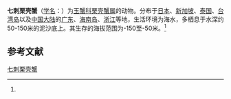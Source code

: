 {{Speciesbox
| name = 七刺栗壳蟹
| status = 
| status_system = 
| image = 
| genus = Arcania
| species = heptacantha
| authority = (de Haan, 1861)<ref name='id11482'>{{cite web| url =http://www.bioinfo.cn/db05/BjdwSpecies.php?action=view&id=11482| title =七刺栗壳蟹| work =《中国动物物种编目数据库》| publisher =中国科学院微生物研究所| author =中国科学院动物研究所| accessdate =2009-04-28| deadurl =yes| archiveurl =https://web.archive.org/web/20160305033629/http://www.bioinfo.cn/db05/BjdwSpecies.php?action=view&id=11482| archivedate =2016-03-05}}</ref>
}}

'''七刺栗壳蟹'''（[[学名|学名]]：{{lang|la|''Arcania heptacantha''}}）为[[玉蟹科|玉蟹科]][[栗壳蟹属|栗壳蟹属]]的动物。分布于[[日本|日本]]、[[新加坡|新加坡]]、[[泰国|泰国]]、[[台湾岛|台湾岛]]以及[[中国大陆|中国大陆]]的[[广东|广东]]、[[海南岛|海南岛]]、[[浙江|浙江]]等地，生活环境为海水，多栖息于水深约50-150米的泥沙底上。其生存的海拔范围为-150至-50米。<ref name='id11482'/>

== 参考文献 ==
{{reflist}}

{{Wikispecies|Arcania heptacantha}}
{{Taxonbar|from=Q13390365}}

[[Category:栗壳蟹属|七刺栗壳蟹]]


{{螃蟹小作品}}